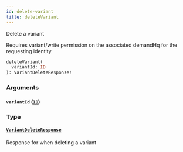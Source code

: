 ```yaml
---
id: delete-variant
title: deleteVariant
---
```



Delete a variant
            
Requires variant/write permission on the associated demandHq for the requesting identity


```graphql
deleteVariant(
  variantId: ID
): VariantDeleteResponse!

```


### Arguments

#### `variantId` ([`ID`](/developers/demandhq-apis/demand-api/graphql/reference/scalars/id))




### Type

#### [`VariantDeleteResponse`](/developers/demandhq-apis/demand-api/graphql/reference/objects/variant-delete-response) 

Response for when deleting a variant




